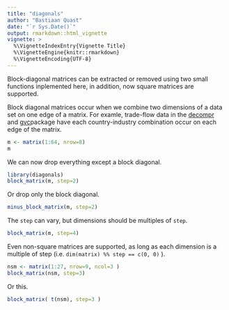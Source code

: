 ```yaml
---
title: "diagonals"
author: "Bastiaan Quast"
date: "`r Sys.Date()`"
output: rmarkdown::html_vignette
vignette: >
  %\VignetteIndexEntry{Vignette Title}
  %\VignetteEngine{knitr::rmarkdown}
  %\VignetteEncoding{UTF-8}
---
```


Block-diagonal matrices can be extracted or removed using two small functions inplemented here, in addition, now square matrices are supported.

Block diagonal matrices occur when we combine two dimensions of a data set on one edge of a matrix. For examle, trade-flow data in the [decompr](http://cran.r-project.org/web/packages/decompr/index.html) and [gvc](http://cran.r-project.org/web/packages/gvc/index.html)package have each country-industry combination occur on each edge of the matrix.

```r
m <- matrix(1:64, nrow=8)
m
```

We can now drop everything except a block diagonal.

```r
library(diagonals)
block_matrix(m, step=2)
```

Or drop only the block diagonal.

```r
minus_block_matrix(m, step=2)
```

The `step` can vary, but dimensions should be multiples of `step`.

```r
block_matrix(m, step=4)
```

Even non-square matrices are supported, as long as each dimension is a multiple of step (i.e. `dim(matrix) %% step == c(0, 0)` ).

```r
nsm <- matrix(1:27, nrow=9, ncol=3 )
block_matrix(nsm, step=3)
```

Or this.

```r
block_matrix( t(nsm), step=3 )
```
